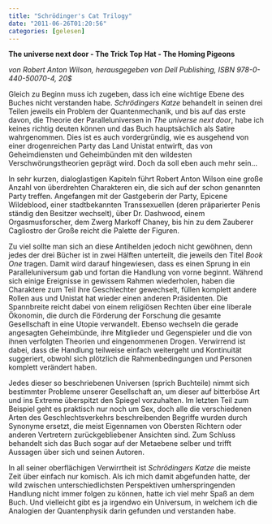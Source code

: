 ```yaml
---
title: "Schrödinger's Cat Trilogy"
date: "2011-06-26T01:20:56"
categories: [gelesen]
---
```


**The universe next door - The Trick Top Hat - The Homing Pigeons**

*von Robert Anton Wilson,
herausgegeben von Dell Publishing, ISBN 978-0-440-50070-4, 20$*

Gleich zu Beginn muss ich zugeben, dass ich eine wichtige Ebene des Buches nicht verstanden habe. *Schrödingers Katze* behandelt in seinen drei Teilen jeweils ein Problem der Quantenmechanik, und bis auf das erste davon, die Theorie der Paralleluniversen in *The universe next door*, habe ich keines richtig deuten können und das Buch hauptsächlich als Satire wahrgenommen. Dies ist es auch vordergründig, wie es ausgehend von einer drogenreichen Party das Land Unistat entwirft, das von Geheimdiensten und Geheimbünden mit den wildesten Verschwörungstheorien geprägt wird. Doch da soll eben auch mehr sein...

In sehr kurzen, dialoglastigen Kapiteln führt Robert Anton Wilson eine große Anzahl von überdrehten Charakteren ein, die sich auf der schon genannten Party treffen. Angefangen mit der Gastgeberin der Party, Epicene Wildeblood, einer stadtbekannten Transsexuellen (deren präparierter Penis ständig den Besitzer wechselt), über Dr. Dashwood, einem Orgasmusforscher, dem Zwerg Markoff Chaney, bis hin zu dem Zauberer Cagliostro der Große reicht die Palette der Figuren.

Zu viel sollte man sich an diese Antihelden jedoch nicht gewöhnen, denn jedes der drei Bücher ist in zwei Hälften unterteilt, die jeweils den Titel *Book One* tragen. Damit wird darauf hingewiesen, dass es einen Sprung in ein Paralleluniversum gab und fortan die Handlung von vorne beginnt. Während sich einige Ereignisse in gewissem Rahmen wiederholen, haben die Charaktere zum Teil ihre Geschlechter gewechselt, füllen komplett andere Rollen aus und Unistat hat wieder einen anderen Präsidenten. Die Spannbreite reicht dabei von einem religiösen Rechten über eine liberale Ökonomin, die durch die Förderung der Forschung die gesamte Gesellschaft in eine Utopie verwandelt. Ebenso wechseln die gerade angesagten Geheimbünde, ihre Mitglieder und Gegenspieler und die von ihnen verfolgten Theorien und eingenommenen Drogen. Verwirrend ist dabei, dass die Handlung teilweise einfach weitergeht und Kontinuität suggeriert, obwohl sich plötzlich die Rahmenbedingungen und Personen komplett verändert haben.

Jedes dieser so beschriebenen Universen (sprich Buchteile) nimmt sich bestimmter Probleme unserer Gesellschaft an, um dieser auf bitterböse Art und ins Extreme überspitzt den Spiegel vorzuhalten. Im letzten Teil zum Beispiel geht es praktisch nur noch um Sex, doch alle die verschiedenen Arten des Geschlechtsverkehrs beschreibenden Begriffe wurden durch Synonyme ersetzt, die meist Eigennamen von Obersten Richtern oder anderen Vertretern zurückgebliebener Ansichten sind. Zum Schluss behandelt sich das Buch sogar auf der Metaebene selber und trifft Aussagen über sich und seinen Autoren.

In all seiner oberflächigen Verwirrtheit ist *Schrödingers Katze* die meiste Zeit über einfach nur komisch. Als ich mich damit abgefunden hatte, der wild zwischen unterschiedlichsten Perspektiven umherspringenden Handlung nicht immer folgen zu können, hatte ich viel mehr Spaß an dem Buch. Und vielleicht gibt es ja irgendwo ein Universum, in welchem ich die Analogien der Quantenphysik darin gefunden und verstanden habe.
